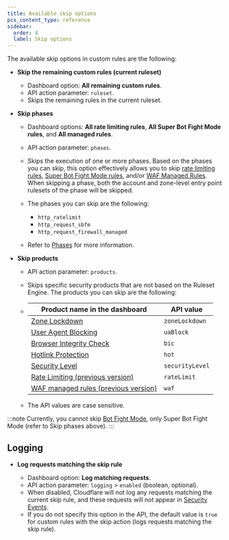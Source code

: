 ```yaml
---
title: Available skip options
pcx_content_type: reference
sidebar:
  order: 4
  label: Skip options
---
```


The available skip options in custom rules are the following:

- **Skip the remaining custom rules (current ruleset)**

  - Dashboard option: **All remaining custom rules**.
  - API action parameter: `ruleset`.
  - Skips the remaining rules in the current ruleset.

- **Skip phases**

  - Dashboard options: **All rate limiting rules**, **All Super Bot Fight Mode rules**, and **All managed rules**.

  - API action parameter: `phases`.

  - Skips the execution of one or more phases. Based on the phases you can skip, this option effectively allows you to skip [rate limiting rules](/waf/rate-limiting-rules/), [Super Bot Fight Mode rules](/bots/get-started/pro/), and/or [WAF Managed Rules](/waf/managed-rules/). When skipping a phase, both the account and zone-level entry point rulesets of the phase will be skipped.

  - The phases you can skip are the following:

    - `http_ratelimit`
    - `http_request_sbfm`
    - `http_request_firewall_managed`

  - Refer to [Phases](/ruleset-engine/about/phases/) for more information.

- **Skip products**

  - API action parameter: `products`.

  - Skips specific security products that are not based on the Ruleset Engine. The products you can skip are the following:

  - | Product name in the dashboard                                                        | API value       |
    | ------------------------------------------------------------------------------------ | --------------- |
    | [Zone Lockdown](/waf/tools/zone-lockdown/)                                           | `zoneLockdown`  |
    | [User Agent Blocking](/waf/tools/user-agent-blocking/)                               | `uaBlock`       |
    | [Browser Integrity Check](/waf/tools/browser-integrity-check/)                       | `bic`           |
    | [Hotlink Protection](/waf/tools/scrape-shield/hotlink-protection/)                   | `hot`           |
    | [Security Level](/waf/tools/security-level/)                                         | `securityLevel` |
    | [Rate Limiting (previous version)](/waf/reference/legacy/old-rate-limiting/)         | `rateLimit`     |
    | [WAF managed rules (previous version)](/waf/reference/legacy/old-waf-managed-rules/) | `waf`           |

  - The API values are case sensitive.

:::note
Currently, you cannot skip [Bot Fight Mode](/bots/get-started/free/), only Super Bot Fight Mode (refer to Skip phases above).
:::

## Logging

- **Log requests matching the skip rule**

  - Dashboard option: **Log matching requests**.
  - API action parameter: `logging` > `enabled` (boolean, optional).
  - When disabled, Cloudflare will not log any requests matching the current skip rule, and these requests will not appear in [Security Events](/waf/analytics/security-events/).
  - If you do not specify this option in the API, the default value is `true` for custom rules with the skip action (logs requests matching the skip rule).
